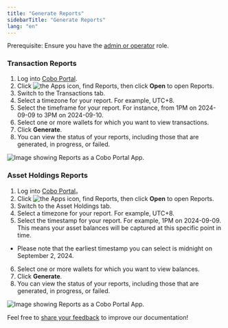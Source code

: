 ```yaml
---
title: "Generate Reports"
sidebarTitle: "Generate Reports"
lang: "en"
---
```


<Info>Prerequisite: Ensure you have the [admin or operator](/en/portal/organization/roles-and-permissions) role.</Info>

### Transaction Reports

1. Log into [Cobo Portal](https://portal.cobo.com/login).
2. Click <img src="/en/images/portal-apps/reports/apps.svg" className="icon" alt="the Apps icon"/>, find Reports, then click **Open** to open Reports.
3. Switch to the Transactions tab.
4. Select a timezone for your report. For example, UTC+8.
5. Select the timeframe for your report. For instance, from 1PM on 2024-09-09 to 3PM on 2024-09-10.
6. Select one or more wallets for which you want to view transactions.
7. Click **Generate**.
8. You can view the status of your reports, including those that are generated, in progress, or failed.

<img src="/en/images/portal-apps/reports/3.png" className="full_screen" alt="Image showing Reports as a Cobo Portal App."/>

### Asset Holdings Reports

1. Log into [Cobo Portal](https://portal.cobo.com/login)。
2. Click <img src="/en/images/portal-apps/reports/apps.svg" className="icon" alt="the Apps icon"/>, find Reports, then click **Open** to open Reports.
3. Switch to the Asset Holdings tab.
4. Select a timezone for your report. For example, UTC+8.
5. Select the timestamp for your report. For example, 1PM on 2024-09-09. This means your asset balances will be captured at this specific point in time.
-  Please note that the earliest timestamp you can select is midnight on September 2, 2024.
6. Select one or more wallets for which you want to view balances.
7. Click **Generate**.
8. You can view the status of your reports, including those that are generated, in progress, or failed.

<img src="/en/images/portal-apps/reports/4.png" className="full_screen" alt="Image showing Reports as a Cobo Portal App."/>


<Tip>Feel free to [share your feedback](https://forms.zohopublic.com/cobo/form/DocumentFeedbackForm/formperma/QvLOhxJv1_JMsJ-1dleZ8Itb_7rzN-LtgvsDdxosoVI?referrername=manuals) to improve our documentation!</Tip>